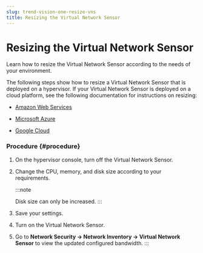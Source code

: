 ```yaml
---
slug: trend-vision-one-resize-vns
title: Resizing the Virtual Network Sensor
---
```

# Resizing the Virtual Network Sensor

Learn how to resize the Virtual Network Sensor according to the needs of your environment.

The following steps show how to resize a Virtual Network Sensor that is deployed on a hypervisor. If your Virtual Network Sensor is deployed on a cloud platform, see the following documentation for instructions on resizing:

- [Amazon Web Services](https://docs.aws.amazon.com/AWSEC2/latest/UserGuide/ec2-instance-resize.mdx)

- [Microsoft Azure](https://learn.microsoft.com/en-us/azure/virtual-machines/sizes/resize-vm)

- [Google Cloud](https://cloud.google.com/compute/docs/instances/changing-machine-type-of-stopped-instance)

### Procedure {#procedure}

1.  On the hypervisor console, turn off the Virtual Network Sensor.

2.  Change the CPU, memory, and disk size according to your requirements.

    :::note

    Disk size can only be increased.
    :::

3.  Save your settings.

4.  Turn on the Virtual Network Sensor.

5.  Go to **Network Security → Network Inventory → Virtual Network Sensor** to view the updated configured bandwidth.
:::
